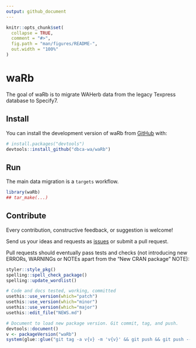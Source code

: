 ```yaml
---
output: github_document
---
```


<!-- README.md is generated from README.Rmd. Please edit that file -->

```r
knitr::opts_chunk$set(
  collapse = TRUE,
  comment = "#>",
  fig.path = "man/figures/README-",
  out.width = "100%"
)
```

# waRb

<!-- badges: start -->
<!-- badges: end -->

The goal of waRb is to migrate WAHerb data from the legacy Texpress database
to Specify7.

## Install

You can install the development version of waRb from [GitHub](https://github.com/) with:

``` r
# install.packages("devtools")
devtools::install_github("dbca-wa/waRb")
```

## Run

The main data migration is a `targets` workflow.

```r
library(waRb)
## tar_make(...)
```

## Contribute
Every contribution, constructive feedback, or suggestion is welcome! 

Send us your ideas and requests as 
[issues](https://github.com/dbca-wa/waRb/issues) or submit a pull request.

Pull requests should eventually pass tests and checks (not introducing new 
ERRORs, WARNINGs or NOTEs apart from the "New CRAN package" NOTE):

```r
styler::style_pkg()
spelling::spell_check_package()
spelling::update_wordlist()

# Code and docs tested, working, committed
usethis::use_version(which="patch")
usethis::use_version(which="minor")
usethis::use_version(which="major")
usethis::edit_file("NEWS.md")

# Document to load new package version. Git commit, tag, and push.
devtools::document()
v <- packageVersion("waRb")
system(glue::glue("git tag -a v{v} -m 'v{v}' && git push && git push --tags"))
```

